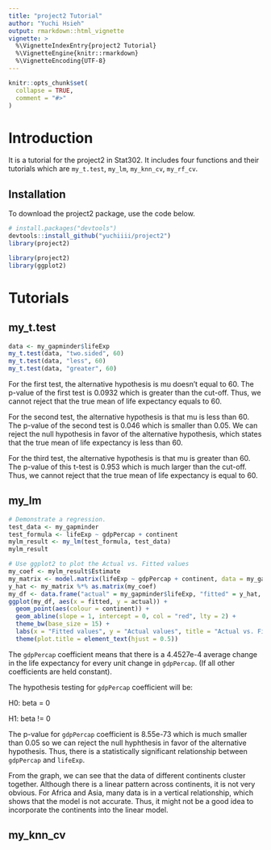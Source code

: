 ```yaml
---
title: "project2 Tutorial"
author: "Yuchi Hsieh"
output: rmarkdown::html_vignette
vignette: >
  %\VignetteIndexEntry{project2 Tutorial}
  %\VignetteEngine{knitr::rmarkdown}
  %\VignetteEncoding{UTF-8}
---
```


```r
knitr::opts_chunk$set(
  collapse = TRUE,
  comment = "#>"
)
```


# Introduction
It is a tutorial for the project2 in Stat302. It includes four functions and their tutorials which are `my_t.test`, `my_lm`, `my_knn_cv`, `my_rf_cv`.

## Installation

To download the project2 package, use the code below.

``` r
# install.packages("devtools")
devtools::install_github("yuchiiii/project2")
library(project2)
```

```r
library(project2)
library(ggplot2)
```

# Tutorials 

## my_t.test

```r
data <- my_gapminder$lifeExp
my_t.test(data, "two.sided", 60)
my_t.test(data, "less", 60)
my_t.test(data, "greater", 60)
```
For the first test, the alternative hypothesis is mu doesn't equal to 60. The p-value of the first test is 0.0932 which is greater than the cut-off. Thus, we cannot reject that the true mean of life expectancy equals to 60. 

For the second test, the alternative hypothesis is that mu is less than 60. The p-value of the second test is 0.046 which is smaller than 0.05. We can reject the null hypothesis in favor of the alternative hypothesis, which states that the true mean of life expectancy is less than 60.

For the third test, the alternative hypothesis is that mu is greater than 60. The p-value of this t-test is 0.953 which is much larger than the cut-off. Thus, we cannot reject that the true mean of life expectancy is equal to 60. 

## my_lm

```r
# Demonstrate a regression.
test_data <- my_gapminder
test_formula <- lifeExp ~ gdpPercap + continent
mylm_result <- my_lm(test_formula, test_data)
mylm_result

# Use ggplot2 to plot the Actual vs. Fitted values
my_coef <- mylm_result$Estimate
my_matrix <- model.matrix(lifeExp ~ gdpPercap + continent, data = my_gapminder)
y_hat <- my_matrix %*% as.matrix(my_coef)
my_df <- data.frame("actual" = my_gapminder$lifeExp, "fitted" = y_hat, "continent" = my_gapminder$continent)
ggplot(my_df, aes(x = fitted, y = actual)) +
  geom_point(aes(colour = continent)) +
  geom_abline(slope = 1, intercept = 0, col = "red", lty = 2) + 
  theme_bw(base_size = 15) +
  labs(x = "Fitted values", y = "Actual values", title = "Actual vs. Fitted") +
  theme(plot.title = element_text(hjust = 0.5)) 
```


The `gdpPercap` coefficient means that there is a 4.4527e-4 average change in the life expectancy for every unit change in `gdpPercap`. (If all other coefficients are held constant). 

The hypothesis testing for `gdpPercap` coefficient will be: 

H0: beta = 0

H1: beta != 0

The p-value for `gdpPercap` coefficient is 8.55e-73 which is much smaller than 0.05 so we can reject the null hyphthesis in favor of the alternative hypothesis. Thus, there is a statistically significant relationship between `gdpPercap` and `lifeExp`.

From the graph, we can see that the data of different continents cluster together. Although there is a linear pattern across continents, it is not very obvious. For Africa and Asia, many data is in a vertical relationship, which shows that the model is not accurate. Thus, it might not be a good idea to incorporate the continents into the linear model. 

## my_knn_cv

```r




```







